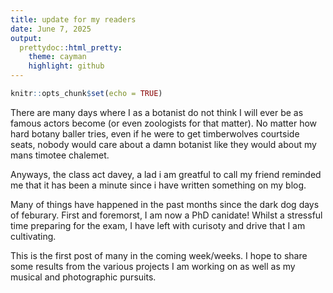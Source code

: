 ```yaml
---
title: update for my readers
date: June 7, 2025
output: 
  prettydoc::html_pretty:
    theme: cayman
    highlight: github
---
```


```r
knitr::opts_chunk$set(echo = TRUE)
```
There are many days where I as a botanist do not think I will ever be as famous actors become (or even zoologists for that matter). No matter how hard botany baller tries, even if he were to get timberwolves courtside seats, nobody would care about a damn botanist like they would about my mans timotee chalemet.  

Anyways, the class act davey, a lad i am greatful to call my friend reminded me that it has been a minute since i have written something on my blog.  

Many of things have happened in the past months since the dark dog days of feburary. First and foremorst, I am now a PhD canidate! Whilst a stressful time preparing for the exam, I have left with curisoty and drive that I am cultivating.  

This is the first post of many in the coming week/weeks. I hope to share some results from the various projects I am working on as well as my musical and photographic pursuits. 



